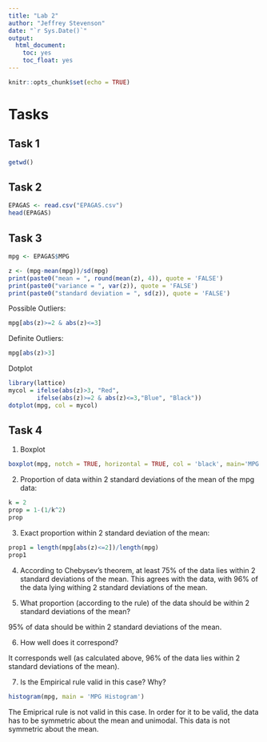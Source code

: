 ```yaml
---
title: "Lab 2"
author: "Jeffrey Stevenson"
date: "`r Sys.Date()`"
output: 
  html_document:
    toc: yes
    toc_float: yes
---
```


```r
knitr::opts_chunk$set(echo = TRUE)
```

# Tasks

## Task 1

```r
getwd()
```

## Task 2

```r
EPAGAS <- read.csv("EPAGAS.csv")
head(EPAGAS)
```

## Task 3

```r
mpg <- EPAGAS$MPG
```

```r
z <- (mpg-mean(mpg))/sd(mpg)
print(paste0("mean = ", round(mean(z), 4)), quote = 'FALSE')
print(paste0("variance = ", var(z)), quote = 'FALSE')
print(paste0("standard deviation = ", sd(z)), quote = 'FALSE')
```

Possible Outliers:

```r
mpg[abs(z)>=2 & abs(z)<=3]
```

Definite Outliers:

```r
mpg[abs(z)>3]
```

Dotplot

```r
library(lattice)
mycol = ifelse(abs(z)>3, "Red",
        ifelse(abs(z)>=2 & abs(z)<=3,"Blue", "Black"))  
dotplot(mpg, col = mycol)
```

## Task 4

1. Boxplot

```r
boxplot(mpg, notch = TRUE, horizontal = TRUE, col = 'black', main='MPG Boxplot')
```

2. Proportion of data within 2 standard deviations of the mean of the mpg data:

```r
k = 2
prop = 1-(1/k^2)
prop
```

3. Exact proportion within 2 standard deviation of the mean:

```r
prop1 = length(mpg[abs(z)<=2])/length(mpg)
prop1
```

4. According to Chebysev's theorem, at least 75% of the data lies within 2 standard deviations of the mean. This agrees with the data,    with 96% of the data lying withing 2 standard deviations of the mean.

5. What proportion (according to the rule) of the data should be within 2 standard deviations of the mean?

  95% of data should be within 2 standard deviations of the mean.

6. How well does it correspond?

  It corresponds well (as calculated above, 96% of the data lies within 2 standard deviations of the mean).

7. Is the Empirical rule valid in this case? Why?

```r
histogram(mpg, main = 'MPG Histogram')
```

  The Emiprical rule is not valid in this case. In order for it to be valid, the data has to be symmetric about the mean and unimodal.    This data is not symmetric about the mean. 










